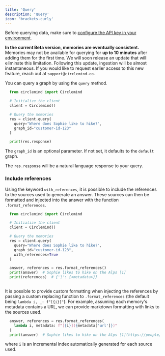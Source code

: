 ```yaml
---
title: 'Query'
description: 'Query'
icon: 'brackets-curly'
---
```


Before querying data, make sure to [configure the API key in your environment](/essentials/getting-started#getting-started).

**In the current Beta version, memories are eventually consistent.** 
Memories may not be available for querying for **up to 10 minutes** after adding them for the first time. We will soon release an update that will eliminate this limitation. Following this update, ingestion will be almost instantaneous. If you would like to request earlier access to this new feature, reach out at `support@circlemind.co`.   

You can query a graph by using the `query` method.

```python
  from circlemind import Circlemind

  # Initialize the client
  client = Circlemind()

  # Query the memories
  res = client.query(
    query="Where does Sophie like to hike?",
    graph_id="customer-id-123"
  )

  print(res.response)
```

The `graph_id` is an optional parameter. If not set, it defaults to the `default` graph.

The `res.response` will be a natural language response to your query.

### Include references
Using the keyword `with_references`, it is possible to include the references to the sources used to generate an answer.
These sources can then be formatted and injected into the answer with the function `.format_references`.

```python
  from circlemind import Circlemind

  # Initialize the client
  client = Circlemind()

  # Query the memories
  res = client.query(
    query="Where does Sophie like to hike?",
    graph_id="customer-id-123",
    with_references=True
  )

  answer, references = res.format_references()
  print(answer)  # Sophie likes to hike on the Alps [1]
  print(references)  # {'1': {<metadata>}}
  
```

It is possible to provide custom formatting when injecting the references by passing a custom replacing function to `.format_references` (the default being `lambda i, _: f"[{i}]"`).
For example, assuming each memory's metadata contains a URL, we can provide markdown formatting with links to the sources used.

```python
  answer, references = res.format_references(
    lambda i, metadata: f"[{i}]({metadata['url']})"
  )
  print(answer)  # Sophie likes to hike on the Alps [1](https://people/profiles/sophie/preferences)
```

where `i` is an incremental index automatically generated for each source used.